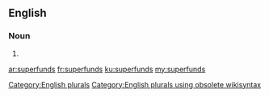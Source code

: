 ==English==

===Noun===
{{head|en}}

# {{plural of|superfund}}

[[Category:English plurals]][[Category:English plurals using obsolete wikisyntax]]

[[ar:superfunds]]
[[fr:superfunds]]
[[ku:superfunds]]
[[my:superfunds]]